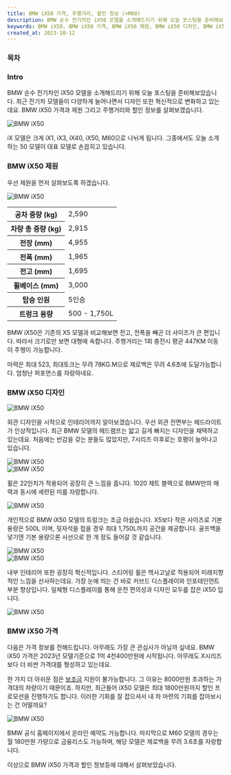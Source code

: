 ```yaml
---
title: BMW iX50 가격, 주행거리, 할인 정보 (+M60)
description: BMW 순수 전기차인 iX50 모델을 소개해드리기 위해 오늘 포스팅을 준비해보았습니다. 최근 전기차 모델들이 다양하게 늘어나면서 디자인 또한 혁신적으로 변화하고 있는데요. BMW iX50 가격과 제원 그리고 주행거리와 할인 정보를 살펴보겠습니다.
keywords: BMW iX50, BMW iX50 가격, BMW iX50 제원, BMW iX50 디자인, BMW iX50 할인
created_at: 2023-10-12
---
```


### 목차

### Intro

BMW 순수 전기차인 iX50 모델을 소개해드리기 위해 오늘 포스팅을 준비해보았습니다. 최근 전기차 모델들이 다양하게 늘어나면서 디자인 또한 혁신적으로 변화하고 있는데요. BMW iX50 가격과 제원 그리고 주행거리와 할인 정보를 살펴보겠습니다.

<Image src='bmw-ix50/01.jpg' alt='BMW iX50' />

iX 모델은 크게 iX1, iX3, iX40, iX50, M60으로 나뉘게 됩니다. 그중에서도 오늘 소개하는 50 모델이 대표 모델로 손꼽히고 있습니다.

### BMW iX50 제원

우선 제원을 먼저 살펴보도록 하겠습니다.

<Image src='bmw-ix50/02.jpg' alt='BMW iX50' />
<br />

<table>
  <tbody>
    <tr>
      <th>공차 중량 (kg)</th>
      <td>2,590</td>
    </tr>
    <tr>
      <th>차량 총 중량 (kg)</th>
      <td>2,915</td>
    </tr>
    <tr>
      <th>전장 (mm)</th>
      <td>4,955</td>
    </tr>
    <tr>
      <th>전폭 (mm)</th>
      <td>1,965</td>
    </tr>
    <tr>
      <th>전고 (mm)</th>
      <td>1,695</td>
    </tr>
    <tr>
      <th>휠베이스 (mm)</th>
      <td>3,000</td>
    </tr>
    <tr>
      <th>탑승 인원</th>
      <td>5인승</td>
    </tr>
    <tr>
      <th>트렁크 용량</th>
      <td>500 - 1,750L</td>
    </tr>
  </tbody>
</table>

BMW iX50은 기존의 X5 모델과 비교해보면 전고, 전폭을 빼곤 더 사이즈가 큰 편입니다. 따라서 크기로만 보면 대형에 속합니다. 주행거리는 1회 충전시 평균 447KM 이동이 주행이 가능합니다.

마력은 최대 523, 최대토크는 무려 78KG.M으로 제로백은 무려 4.6초에 도달가능합니다. 엄청난 퍼포먼스를 자랑하네요.

### BMW iX50 디자인

<Image src='bmw-ix50/03.jpg' alt='BMW iX50' />

외관 디자인을 시작으로 인테리어까지 알아보겠습니다. 우선 외관 전면부는 헤드라이트가 인상적입니다. 최근 BMW 모델의 헤드램프는 얇고 길게 빠지는 디자인을 채택하고 있는데요. 처음에는 반감을 갖는 분들도 많았지만, 7시리즈 이후로는 호평이 늘어나고 있습니다.

<Image src='bmw-ix50/04.jpg' alt='BMW iX50' />
<br />
<Image src='bmw-ix50/05.jpg' alt='BMW iX50' />

휠은 22인치가 적용되어 굉장히 큰 느낌을 줍니다. 1020 제트 블랙으로 BMW만의 매력과 동시에 세련된 미를 자랑합니다.

<Image src='bmw-ix50/06.jpg' alt='BMW iX50' />

개인적으로 BMW iX50 모델의 트렁크는 조금 아쉽습니다. X5보다 작은 사이즈로 기본용량은 500L 이며, 뒷자석을 접을 경우 최대 1,750L까지 공간을 제공합니다. 골프백을 넣기엔 기본 용량으론 사선으로 한 개 정도 들어갈 것 같습니다.

<Image src='bmw-ix50/07.jpg' alt='BMW iX50' />
<br />
<Image src='bmw-ix50/08.jpg' alt='BMW iX50' />

내부 인테리어 또한 굉장히 혁신적입니다. 스티어링 휠은 헥사고날로 적용되어 미래지향적인 느낌을 선사하는데요. 가장 눈에 띄는 건 바로 커브드 디스플레이와 인포테인먼트 부분 향상입니다. 일체형 디스플레이를 통해 운전 편의성과 디자인 모두를 잡은 iX50 입니다.

<Image src='bmw-ix50/09.jpg' alt='BMW iX50' />

### BMW iX50 가격

다음은 가격 정보를 전해드립니다. 아무래도 가장 큰 관심사가 아닐까 싶네요. BMW iX50 가격은 2023년 모델기준으로 1억 4천400만원에 시작됩니다. 아무래도 X시리즈보다 더 비싼 가격대를 형성하고 있는데요.

한 가지 더 아쉬운 점은 [보조금](/blog/electric-car-subsidy) 지원이 불가능합니다. 그 이유는 8000만원 초과하는 가격대의 차량이기 때문이죠. 하지만, 최근들어 iX50 모델은 최대 1800만원까지 할인 프로모션을 진행하기도 합니다. 이러한 기회를 잘 잡으셔서 내 차 마련의 기회를 잡아보시는 건 어떨까요?

<Image src='bmw-ix50/10.jpg' alt='BMW iX50' />

BMW 공식 홈페이지에서 온라인 예약도 가능합니다. 마지막으로 M60 모델의 경우는 월 180만원 가량으로 금융리스도 가능하며, 해당 모델은 제로백을 무려 3.6초를 자랑합니다.

이상으로 BMW iX50 가격과 할인 정보등에 대해서 살펴보았습니다.
